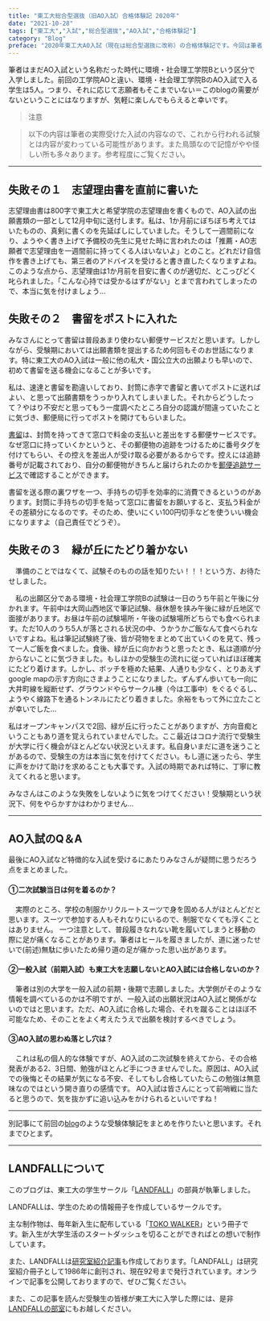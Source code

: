 ```yaml
---
title: "東工大総合型選抜（旧AO入試）合格体験記 2020年"
date: "2021-10-28"
tags: ["東工大","入試","総合型選抜","AO入試","合格体験記"]
category: "Blog"
preface: "2020年東工大AO入試（現在は総合型選抜に改称）の合格体験記です。今回は筆者が入試を受けるにあたり失敗したことを中心にまとめました。筆者を反面教師にして、みなさんはこれからの「試験」で十二分に実力を発揮していただきたいと思います。"
---
```




筆者はまだAO入試という名称だった時代に環境・社会理工学院Bという区分で入学しました。前回の工学院AOと違い、環境・社会理工学院BのAO入試で入る学生は5人。つまり、それに応じて志願者もそこまでいない＝このblogの需要がないということにはなりますが、気軽に楽しんでもらえると幸いです。

>注意

>以下の内容は筆者の実際受けた入試の内容なので、これから行われる試験とは内容が変わっている可能性があります。また鳥頭なので記憶がやや怪しい所も多々あります。参考程度にご覧ください。

***
## 失敗その１　志望理由書を直前に書いた

志望理由書は800字で東工大と希望学院の志望理由を書くもので、AO入試の出願書類の一部として12月中旬に送付します。私は、1か月前にぼちぼち考えてはいたものの、真剣に書くのを先延ばしにしていました。そうして一週間前になり、ようやく書き上げて予備校の先生に見せた時に言われたのは「推薦・AO志願者で志望理由を一週間前に持ってくる人はいないよ」とのこと。どれだけ自信作を書き上げても、第三者のアドバイスを受けると書き直したくなりますよね。このような点から、志望理由は1か月前を目安に書くのが適切だ、とこっぴどく叱られました。「こんな心持では受かるはずがない」とまで言われてしまったので、本当に気を付けましょう…

## 失敗その２　書留をポストに入れた

みなさんにとって書留は普段あまり使わない郵便サービスだと思います。しかしながら、受験期においては出願書類を提出するため何回もそのお世話になります。特に東工大のAO入試は一般に他の私大・国公立大の出願よりも早いので、初めて書留を送る機会になることが多いです。

私は、速達と書留を勘違いしており、封筒に赤字で書留と書いてポストに送ればよい、と思って出願書類をうっかり入れてしまいました。それからどうしたって？やはり不安だと思ってもう一度調べたところ自分の認識が間違っていたことに気づき、郵便局に行ってポストを開けてもらいました。

[書留](https://allabout.co.jp/gm/gc/470275/)は、封筒を持ってきて窓口で料金の支払いと差出をする郵便サービスです。なぜ窓口に持っていくかというと、その郵便物の追跡をつけるために番号タグを付けてもらい、その控えを差出人が受け取る必要があるからです。控えには追跡番号が記載されており、自分の郵便物がきちんと届けられたのかを[郵便追跡サービス](https://trackings.post.japanpost.jp/services/srv/search/ )で確認することができます。

書留を送る際の裏ワザを一つ、手持ちの切手を効率的に消費できるというのがあります。封筒に手持ちの切手を貼って窓口に書留をお願いすると、支払う料金がその差額分になるのです。そのため、使いにくい100円切手などを使ういい機会になりますよ（自己責任でどうぞ）。

## 失敗その３　緑が丘にたどり着かない

　準備のことではなくて、試験そのものの話を知りたい！！！という方、お待たせしました。
 
　私の出願区分である環境・社会理工学院Bの試験は一日のうち午前と午後に分かれます。午前中は大岡山西地区で筆記試験、昼休憩を挟み午後に緑が丘地区で面接があります。お昼は午前の試験場所・午後の試験場所どちらでも食べられます。ただ10人のうち5人が落とされる状況の中、うかうかご飯なんて食べられないですよね。私は筆記試験終了後、皆が荷物をまとめて出ていくのを見て、残って一人ご飯を食べました。食後、緑が丘に向かおうと思ったとき、私は道順が分からないことに気づきました。もしほかの受験生の流れに従っていればほぼ確実にたどり着けます。しかし、ボッチを極めた結果、人通りも少なく、とりあえずgoogle mapの示す方向にさまようことになりました。ずんずん歩いても一向に大井町線を縦断せず、グラウンドやらサークル棟（今は工事中）をぐるぐるし、ようやく線路下を通るトンネルにたどり着きました。余裕をもって外に立たことが幸いでした…
 
私はオープンキャンパスで2回、緑が丘に行ったことがありますが、方向音痴ということもあり道を覚えられていませんでした。ここ最近はコロナ流行で受験生が大学に行く機会がほとんどない状況といえます。私自身いまだに道を迷うことがあるので、受験生の方は本当に気を付けてください。もし道に迷ったら、学生に声をかけて助けを求めることも大事です。入試の時期であれば特に、丁寧に教えてくれると思います。

みなさんはこのような失敗をしないように気をつけてください！受験期という状況下、何をやらかすかはわかりません…
***

## AO入試のQ＆A

最後にAO入試など特徴的な入試を受けるにあたりみなさんが疑問に思うだろう点をまとめました。

#### ①二次試験当日は何を着るのか？

　実際のところ、学校の制服かリクルートスーツで身を固める人がほとんどだと思います。スーツで参加する人もそれなりにいるので、制服でなくても浮くことはありません。
一つ注意として、普段履きなれない靴を履いてしまうと移動の際に足が痛くなることがあります。筆者はヒールを履きましたが、道に迷ったせいで(前述)無駄に歩いたため帰り道の足が痛かった思い出があります。

#### ②一般入試（前期入試）も東工大を志願しないとAO入試には合格しないのか？

　筆者は別の大学を一般入試の前期・後期で志願しました。大学側がそのような情報を調べているのかは不明ですが、一般入試の出願状況はAO入試と関係がないのではと思います。ただ、AO入試に合格した場合、それを蹴ることはほぼ不可能なため、そのことをよく考えたうえで出願を検討するべきでしょう。

#### ③AO入試の思わぬ落とし穴は？

　これは私の個人的な体験ですが、AO入試の二次試験を終えてから、その合格発表がある2、3日間、勉強がほとんど手につきませんでした。原因は、AO入試での後悔とその結果が気になる不安、そしてもし合格していたらこの勉強は無意味なのではという開き直りの感情です。
AO入試は皆さんにとって前哨戦に当たると思うので、気を抜かずに追い込みをかけられるといいですね！
***
別記事にて前回の[blog](https://landfaller.com/blogs/2017AO/)のような受験体験記をまとめを作りたいと思います。それまでひとまず。
***

## LANDFALLについて

このブログは、東工大の学生サークル「[LANDFALL](https://landfaller.com)」の部員が執筆しました。

LANDFALLは、学生のための情報冊子を作成しているサークルです。

主な制作物は、毎年新入生に配布している「[TOKO WALKER](https://landfaller.com/7a895fee2b767b2554cee0ff6a428902/TOKOWALKER2021.pdf)」という冊子です。新入生が大学生活のスタートダッシュを切ることができればとの想いで制作しています。

また、LANDFALLは[研究室紹介記事](https://landfaller.com/magazines)も作成しております。「LANDFALL」は研究室紹介冊子として1986年に創刊され、現在92号まで発行されています。オンラインで記事を公開しておりますので、ぜひご覧ください。

また、この記事を読んだ受験生の皆様が東工大に入学した際には、是非[LANDFALLの部室](https://landfaller.com/blogs/clubroom/)にもお越しください。